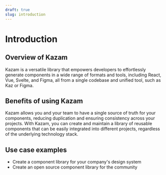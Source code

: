 ```yaml
---
draft: true
slug: introduction
---
```


# Introduction

## Overview of Kazam

Kazam is a versatile library that empowers developers to effortlessly generate components in a wide range of formats and tools, including React, Vue, Svelte, and Figma, all from a single codebase and unified tool, such as Kaz or Figma.

## Benefits of using Kazam

Kazam allows you and your team to have a single source of truth for your components, reducing duplication and ensuring consistency across your projects. With Kazam, you can create and maintain a library of reusable components that can be easily integrated into different projects, regardless of the underlying technology stack.

## Use case examples

- Create a component library for your company's design system
- Create an open source component library for the community
